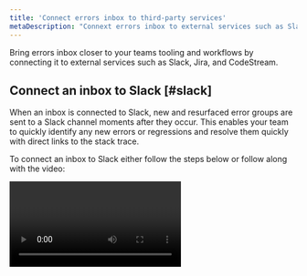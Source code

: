 ```yaml
---
title: 'Connect errors inbox to third-party services'
metaDescription: "Connext errors inbox to external services such as Slack, Jira, and CodeStream"
---
```




Bring errors inbox closer to your teams tooling and workflows by connecting it to external services such as Slack, Jira, and CodeStream.

## Connect an inbox to Slack [#slack]

When an inbox is connected to Slack, new and resurfaced error groups are sent to a Slack channel moments after they occur. This enables your team to quickly identify any new errors or regressions and resolve them quickly with direct links to the stack trace.

To connect an inbox to Slack either follow the steps below or follow along with the video:

<Video id="HEbX0dgeGGw" type="youtube" />

1. If your Slack workspace does not have the [New Relic app](https://newrelic.slack.com/apps/AP92KQJS3-new-relic?tab=more_info) installed, do that first.
2. Open one of your New Relic error inboxes, select the **Notification Settings** icon (looks like a bell) in the top right corner.
3. Toggle the Slack button to **on** if it is **off**.
4. If no workspaces are available, click the <Icon name="fe-plus" /> plus button to enable Slack with a one click Slack authentication.
5. Once authenticated, you will be able to select a Workspace and specific Channel to send notifications to.
6. Click **Test** to ensure messages are being sent to the right channel.

## Connect errors inbox to CodeStream

To use CodeStream's Open in IDE integration with your APM stack trace errors, you should [associate repositories with your services](/docs/codestream/how-use-codestream/performance-monitoring#repo-association) and [associate build SHAs or release tags with errors](/docs/codestream/how-use-codestream/performance-monitoring#buildsha). Learn more about [commit SHAs](https://git-scm.com/book/en/v2/Git-Tools-Revision-Selection) and [release tags.](https://git-scm.com/book/en/v2/Git-Basics-Tagging)

Once set up, you can jump from an error group directly to the offending code in your IDE by clicking the **Open in IDE** button.

## Connect an inbox to Jira [#jira]

Connect errors inbox to Jira to easily create tickets for your errors. Jira templates allow you to quickly create a ticket containing error details and links directly to the stack trace and APM for quick access and resolution. 

We store a link to the the ticket alongside the associated error group for 13 months. If the error occurs again within that period, you can easily access associated tickets.

<Callout variant="important">
New Relic supports both team-managed and company-managed [Atlassian-Jira projects](https://support.atlassian.com/jira-software-cloud/docs/what-are-team-managed-and-company-managed-projects/).
</Callout>

To connect an inbox to Jira either follow the steps below or follow along with the video:

<Video id="v2frs2Pyjfw" type="youtube" />

1. Click on the Jira integration icon on the far right side of the error group you want to connect to Jira. 
   <img title="Jira integration button" alt="An image showing the location the jira integration button in errors inbox." src={jiraint}/>
   <figcaption>Clicking the Jira integration icon allows you to create a ticket based on a template, or create a template if you don't already have one.</figcaption>
2. If you don’t already have a [connection to Jira](/docs/alerts-applied-intelligence/notifications/notification-integrations/#set-up-jira) set up in your account, click **Add JIRA Workspace** from the dropdown. Fill in all the fields and click **Test connection** before saving to ensure that your details are correct.
3. Next, set up a template. Templates determine what information will be sent to Jira. Find more information about specific fields [here](/docs/alerts-applied-intelligence/notifications/notification-integrations/#configure-jira-message-template). Errors inbox does not currently support two-way communication with Jira, but you can select this option in case it is supported in the future.
4. Once you have a template, click **Send test notification** to preview what the ticket looks like in Jira. If the preview looks good, click **Update message** to save the template.  Note that a test notification will create a Jira ticket in your Jira workspace.
5. Now your team can create Jira tickets by clicking the Jira integration icon on the far right side of the error group and selecting a template.



Jira settings are associated with the account that owns the error group or entity. If you are using the cross-account errors inbox, you will need to set up a Jira connection multiple times. 


## Remove a Jira workspace and/or template [#remove-workspace] 

Here's how to remove a workspace or template:

1. From the global navigation items, select **Detection & AI**.
2. In the left pane, select **Destinations**.
3. On the right side of the screen, select **Destinations**.
4. Search for your Jira destination, and at the right side of that row, select the **...** icon, and then click **Delete destination**.

  <img
    title="How to delete a workspace or template"
    alt="How to delete a workspace or template"
    src={deleteWorkspace}
  />


